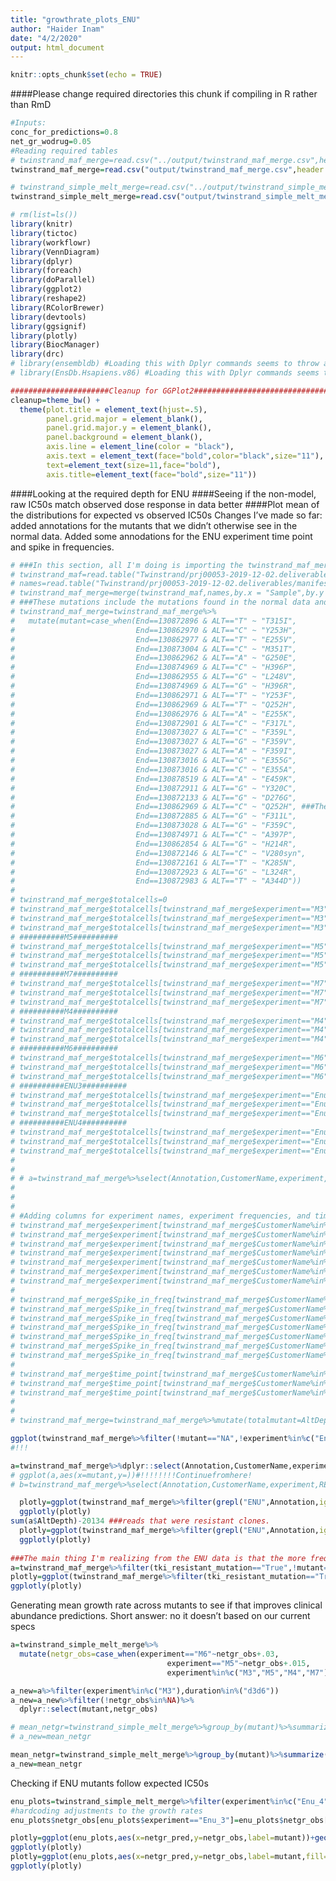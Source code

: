 ```yaml
---
title: "growthrate_plots_ENU"
author: "Haider Inam"
date: "4/2/2020"
output: html_document
---
```


```r
knitr::opts_chunk$set(echo = TRUE)
```

####Please change required directories this chunk if compiling in R rather than RmD
```r
#Inputs:
conc_for_predictions=0.8
net_gr_wodrug=0.05
#Reading required tables
# twinstrand_maf_merge=read.csv("../output/twinstrand_maf_merge.csv",header = T,stringsAsFactors = F)
twinstrand_maf_merge=read.csv("output/twinstrand_maf_merge.csv",header = T,stringsAsFactors = F)

# twinstrand_simple_melt_merge=read.csv("../output/twinstrand_simple_melt_merge.csv",header = T,stringsAsFactors = F)
twinstrand_simple_melt_merge=read.csv("output/twinstrand_simple_melt_merge.csv",header = T,stringsAsFactors = F)
```

```r
# rm(list=ls())
library(knitr)
library(tictoc)
library(workflowr)
library(VennDiagram)
library(dplyr)
library(foreach)
library(doParallel)
library(ggplot2)
library(reshape2)
library(RColorBrewer)
library(devtools)
library(ggsignif)
library(plotly)
library(BiocManager)
library(drc)
# library(ensembldb) #Loading this with Dplyr commands seems to throw an error in Rmd
# library(EnsDb.Hsapiens.v86) #Loading this with Dplyr commands seems to throw an error in Rmd

######################Cleanup for GGPlot2#########################################
cleanup=theme_bw() +
  theme(plot.title = element_text(hjust=.5),
        panel.grid.major = element_blank(),
        panel.grid.major.y = element_blank(),
        panel.background = element_blank(),
        axis.line = element_line(color = "black"),
        axis.text = element_text(face="bold",color="black",size="11"),
        text=element_text(size=11,face="bold"),
        axis.title=element_text(face="bold",size="11"))
```


####Looking at the required depth for ENU
####Seeing if the non-model, raw IC50s match observed dose response in data better
####Plot mean of the distributions for expected vs observed IC50s
Changes I've made so far: added annotations for the mutants that we didn't otherwise see in the normal data. Added some annodations for the ENU experiment time point and spike in frequencies.
```r
# ###In this section, all I'm doing is importing the twinstrand_maf_merge dataframe and annotating mutants. This is essentially copied over from the sections above but is present in the same chunks so that I don't have to go looking at chunks...
# twinstrand_maf=read.table("Twinstrand/prj00053-2019-12-02.deliverables/all.mut",sep="\t",header = T,stringsAsFactors = F)
# names=read.table("Twinstrand/prj00053-2019-12-02.deliverables/manifest.tsv",sep="\t",header = T,stringsAsFactors = F)
# twinstrand_maf_merge=merge(twinstrand_maf,names,by.x = "Sample",by.y = "TwinstrandId")
# ###These mutations include the mutations found in the normal data and ALSO mutants found only in the ENU data
# twinstrand_maf_merge=twinstrand_maf_merge%>%
#   mutate(mutant=case_when(End==130872896 & ALT=="T" ~ "T315I",
#                           End==130862970 & ALT=="C" ~ "Y253H",
#                           End==130862977 & ALT=="T" ~ "E255V",
#                           End==130873004 & ALT=="C" ~ "M351T",
#                           End==130862962 & ALT=="A" ~ "G250E",
#                           End==130874969 & ALT=="C" ~ "H396P",
#                           End==130862955 & ALT=="G" ~ "L248V",
#                           End==130874969 & ALT=="G" ~ "H396R",
#                           End==130862971 & ALT=="T" ~ "Y253F",
#                           End==130862969 & ALT=="T" ~ "Q252H",
#                           End==130862976 & ALT=="A" ~ "E255K",
#                           End==130872901 & ALT=="C" ~ "F317L",
#                           End==130873027 & ALT=="C" ~ "F359L",
#                           End==130873027 & ALT=="G" ~ "F359V",
#                           End==130873027 & ALT=="A" ~ "F359I",
#                           End==130873016 & ALT=="G" ~ "E355G",
#                           End==130873016 & ALT=="C" ~ "E355A",
#                           End==130878519 & ALT=="A" ~ "E459K",
#                           End==130872911 & ALT=="G" ~ "Y320C",
#                           End==130872133 & ALT=="G" ~ "D276G",
#                           End==130862969 & ALT=="C" ~ "Q252H", ###The mutants below were found only in the ENU mutagenized pools
#                           End==130872885 & ALT=="G" ~ "F311L",
#                           End==130873028 & ALT=="G" ~ "F359C",
#                           End==130874971 & ALT=="C" ~ "A397P",
#                           End==130862854 & ALT=="G" ~ "H214R",
#                           End==130872146 & ALT=="C" ~ "V280syn",
#                           End==130872161 & ALT=="T" ~ "K285N",
#                           End==130872923 & ALT=="G" ~ "L324R",
#                           End==130872983 & ALT=="T" ~ "A344D"))
# 
# twinstrand_maf_merge$totalcells=0
# twinstrand_maf_merge$totalcells[twinstrand_maf_merge$experiment=="M3"&twinstrand_maf_merge$time_point=="D0"]=493000
# twinstrand_maf_merge$totalcells[twinstrand_maf_merge$experiment=="M3"&twinstrand_maf_merge$time_point=="D3"]=1295000
# twinstrand_maf_merge$totalcells[twinstrand_maf_merge$experiment=="M3"&twinstrand_maf_merge$time_point=="D6"]=13600000
# ##########M5##########
# twinstrand_maf_merge$totalcells[twinstrand_maf_merge$experiment=="M5"&twinstrand_maf_merge$time_point=="D0"]=588000
# twinstrand_maf_merge$totalcells[twinstrand_maf_merge$experiment=="M5"&twinstrand_maf_merge$time_point=="D3"]=1299000
# twinstrand_maf_merge$totalcells[twinstrand_maf_merge$experiment=="M5"&twinstrand_maf_merge$time_point=="D6"]=11294000
# ##########M7##########
# twinstrand_maf_merge$totalcells[twinstrand_maf_merge$experiment=="M7"&twinstrand_maf_merge$time_point=="D0"]=611000
# twinstrand_maf_merge$totalcells[twinstrand_maf_merge$experiment=="M7"&twinstrand_maf_merge$time_point=="D3"]=857000
# twinstrand_maf_merge$totalcells[twinstrand_maf_merge$experiment=="M7"&twinstrand_maf_merge$time_point=="D6"]=14568000
# ##########M4##########
# twinstrand_maf_merge$totalcells[twinstrand_maf_merge$experiment=="M4"&twinstrand_maf_merge$time_point=="D0"]=405000
# twinstrand_maf_merge$totalcells[twinstrand_maf_merge$experiment=="M4"&twinstrand_maf_merge$time_point=="D3"]=980000
# twinstrand_maf_merge$totalcells[twinstrand_maf_merge$experiment=="M4"&twinstrand_maf_merge$time_point=="D6"]=1783000
# ##########M6##########
# twinstrand_maf_merge$totalcells[twinstrand_maf_merge$experiment=="M6"&twinstrand_maf_merge$time_point=="D0"]=510000
# twinstrand_maf_merge$totalcells[twinstrand_maf_merge$experiment=="M6"&twinstrand_maf_merge$time_point=="D3"]=798000
# twinstrand_maf_merge$totalcells[twinstrand_maf_merge$experiment=="M6"&twinstrand_maf_merge$time_point=="D6"]=842000
# ##########ENU3##########
# twinstrand_maf_merge$totalcells[twinstrand_maf_merge$experiment=="Enu_3"&twinstrand_maf_merge$time_point=="D0"]=166000
# twinstrand_maf_merge$totalcells[twinstrand_maf_merge$experiment=="Enu_3"&twinstrand_maf_merge$time_point=="D3"]=1282000
# twinstrand_maf_merge$totalcells[twinstrand_maf_merge$experiment=="Enu_3"&twinstrand_maf_merge$time_point=="D6"]=97200000
# ##########ENU4##########
# twinstrand_maf_merge$totalcells[twinstrand_maf_merge$experiment=="Enu_4"&twinstrand_maf_merge$time_point=="D0"]=316000
# twinstrand_maf_merge$totalcells[twinstrand_maf_merge$experiment=="Enu_4"&twinstrand_maf_merge$time_point=="D3"]=1264000
# twinstrand_maf_merge$totalcells[twinstrand_maf_merge$experiment=="Enu_4"&twinstrand_maf_merge$time_point=="D6"]=40000000
# 
# 
# # a=twinstrand_maf_merge%>%select(Annotation,CustomerName,experiment,REF,ALT,Depth,AltDepth,mutant,time_point)%>%filter(grepl("ENU",Annotation,ignore.case = T),time_point%in%c("D0","D3","D6"))%>%arrange(desc(AltDepth))
# 
# 
# 
# #Adding columns for experiment names, experiment frequencies, and time
# twinstrand_maf_merge$experiment[twinstrand_maf_merge$CustomerName%in%c("M3D0","M3D3","M3D6")]="M3"
# twinstrand_maf_merge$experiment[twinstrand_maf_merge$CustomerName%in%c("M4D0","M4D3","M4D6")]="M4"
# twinstrand_maf_merge$experiment[twinstrand_maf_merge$CustomerName%in%c("M5D0","M5D3","M5D6")]="M5"
# twinstrand_maf_merge$experiment[twinstrand_maf_merge$CustomerName%in%c("M6D0","M6D3","M6D6")]="M6"
# twinstrand_maf_merge$experiment[twinstrand_maf_merge$CustomerName%in%c("M7D0","M7D3","M7D6")]="M7"
# twinstrand_maf_merge$experiment[twinstrand_maf_merge$CustomerName%in%c("Enu3_D3","Enu3_D6")]="Enu_3"
# twinstrand_maf_merge$experiment[twinstrand_maf_merge$CustomerName%in%c("Enu4_D0","Enu4_D3","Enu4_D6")]="Enu_4" ##Updated this line for ENU
# 
# twinstrand_maf_merge$Spike_in_freq[twinstrand_maf_merge$CustomerName%in%c("M3D0","M3D3","M3D6")]=1000
# twinstrand_maf_merge$Spike_in_freq[twinstrand_maf_merge$CustomerName%in%c("M4D0","M4D3","M4D6")]=5000
# twinstrand_maf_merge$Spike_in_freq[twinstrand_maf_merge$CustomerName%in%c("M5D0","M5D3","M5D6")]=1000
# twinstrand_maf_merge$Spike_in_freq[twinstrand_maf_merge$CustomerName%in%c("M6D0","M6D3","M6D6")]=5000
# twinstrand_maf_merge$Spike_in_freq[twinstrand_maf_merge$CustomerName%in%c("M7D0","M7D3","M7D6")]=1000
# twinstrand_maf_merge$Spike_in_freq[twinstrand_maf_merge$CustomerName%in%c("Enu3_D3","Enu3_D6")]=1000
# twinstrand_maf_merge$Spike_in_freq[twinstrand_maf_merge$CustomerName%in%c("Enu4_D0","Enu4_D3","Enu4_D6")]=1000 ##Updated this line for ENU
# 
# twinstrand_maf_merge$time_point[twinstrand_maf_merge$CustomerName%in%c("M3D0","M6D0","Enu4_D0")]="D0"
# twinstrand_maf_merge$time_point[twinstrand_maf_merge$CustomerName%in%c("M3D3","M4D3","M5D3","M6D3","M7D3","Enu3_D3","Enu4_D3")]="D3"
# twinstrand_maf_merge$time_point[twinstrand_maf_merge$CustomerName%in%c("M3D6","M4D6","M5D6","M6D6","M7D6","Enu3_D6","Enu4_D6")]="D6"
# 
# 
# twinstrand_maf_merge=twinstrand_maf_merge%>%mutate(totalmutant=AltDepth/Depth*totalcells)

ggplot(twinstrand_maf_merge%>%filter(!mutant=="NA",!experiment%in%c("Enu_3","Enu_4")),aes(x=time_point,y=AltDepth,color=factor(experiment)))+geom_point()+facet_wrap(~mutant)+cleanup
#!!!

a=twinstrand_maf_merge%>%dplyr::select(Annotation,CustomerName,experiment,REF,ALT,Depth,AltDepth,mutant)%>%filter(grepl("ENU",Annotation,ignore.case = T),grepl("D0",Annotation,ignore.case = T),experiment=="Enu_4")%>%arrange(desc(AltDepth))
# ggplot(a,aes(x=mutant,y=))#!!!!!!!!Continuefromhere!
# b=twinstrand_maf_merge%>%select(Annotation,CustomerName,experiment,REF,ALT,Depth,AltDepth,mutant)%>%filter(grepl("M6D0",CustomerName,ignore.case = T))%>%arrange(desc(AltDepth))

  plotly=ggplot(twinstrand_maf_merge%>%filter(grepl("ENU",Annotation,ignore.case = T),experiment=="Enu_4"),aes(x=time_point,y=AltDepth,color=factor(experiment)))+geom_point()+facet_wrap(~mutant)+cleanup
  ggplotly(plotly)
sum(a$AltDepth)-20134 ###reads that were resistant clones.
  plotly=ggplot(twinstrand_maf_merge%>%filter(grepl("ENU",Annotation,ignore.case = T),experiment=="Enu_3"),aes(x=time_point,y=AltDepth,color=factor(experiment)))+geom_point()+facet_wrap(~mutant)+cleanup
  ggplotly(plotly)
  
###The main thing I'm realizing from the ENU data is that the more frequent mutants DEFINITELY start to dominate during the latter days. Most resistant mutants have a lower depth of coverage later into the days. Only the mutants of highest resistance like T315I and G250E actually have an increase in MAF.
a=twinstrand_maf_merge%>%filter(tki_resistant_mutation=="True",!mutant=="NA",Spike_in_freq==1000,experiment%in%c("Enu_3","Enu_4"))
plotly=ggplot(twinstrand_maf_merge%>%filter(tki_resistant_mutation=="True",!mutant=="NA",Spike_in_freq==1000,experiment%in%c("Enu_3","Enu_4")),aes(x=time_point,y=totalmutant,color=factor(experiment)))+geom_point()+facet_wrap(~mutant)+scale_y_continuous(trans = "log10")+cleanup
ggplotly(plotly)
```


Generating mean growth rate across mutants to see if that improves clinical abundance predictions. Short answer: no it doesn't based on our current specs
```r
a=twinstrand_simple_melt_merge%>%
  mutate(netgr_obs=case_when(experiment=="M6"~netgr_obs+.03,
                                   experiment=="M5"~netgr_obs+.015,
                                   experiment%in%c("M3","M5","M4","M7")~netgr_obs))

a_new=a%>%filter(experiment%in%c("M3"),duration%in%("d3d6"))
a_new=a_new%>%filter(!netgr_obs%in%NA)%>%
  dplyr::select(mutant,netgr_obs)

# mean_netgr=twinstrand_simple_melt_merge%>%group_by(mutant)%>%summarize(netgr_pred=mean(netgr_obs,na.rm=T))
# a_new=mean_netgr

mean_netgr=twinstrand_simple_melt_merge%>%group_by(mutant)%>%summarize(netgr_mean=mean(netgr_obs,na.rm=T))
a_new=mean_netgr
```

Checking if ENU mutants follow expected IC50s
```r
enu_plots=twinstrand_simple_melt_merge%>%filter(experiment%in%c("Enu_4","Enu_3"),duration%in%"d3d6")
#hardcoding adjustments to the growth rates
enu_plots$netgr_obs[enu_plots$experiment=="Enu_3"]=enu_plots$netgr_obs[enu_plots$experiment=="Enu_3"]-.011

plotly=ggplot(enu_plots,aes(x=netgr_pred,y=netgr_obs,label=mutant))+geom_text()+facet_wrap(~experiment)+geom_abline()+cleanup
ggplotly(plotly)
plotly=ggplot(enu_plots,aes(x=netgr_pred,y=netgr_obs,label=mutant,fill=factor(experiment)))+geom_text()+geom_abline()+cleanup
ggplotly(plotly)
```
